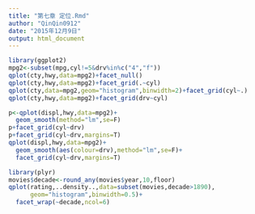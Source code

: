 ```yaml
---
title: "第七章 定位.Rmd"
author: "QinQin0912"
date: "2015年12月9日"
output: html_document
---
```

```r
library(ggplot2)
mpg2<-subset(mpg,cyl!=5&drv%in%c("4","f"))
qplot(cty,hwy,data=mpg2)+facet_null()
qplot(cty,hwy,data=mpg2)+facet_grid(.~cyl)
qplot(cty,data=mpg2,geom="histogram",binwidth=2)+facet_grid(cyl~.)
qplot(cty,hwy,data=mpg2)+facet_grid(drv~cyl)
```

```r
p<-qplot(displ,hwy,data=mpg2)+
  geom_smooth(method="lm",se=F)
p+facet_grid(cyl~drv)
p+facet_grid(cyl~drv,margins=T)
qplot(displ,hwy,data=mpg2)+
  geom_smooth(aes(colour=drv),method="lm",se=F)+
  facet_grid(cyl~drv,margins=T)
```

```r
library(plyr)
movies$decade<-round_any(movies$year,10,floor)
qplot(rating,..density..,data=subset(movies,decade>1890),
      geom="histogram",binwidth=0.5)+
  facet_wrap(~decade,ncol=6)
```
